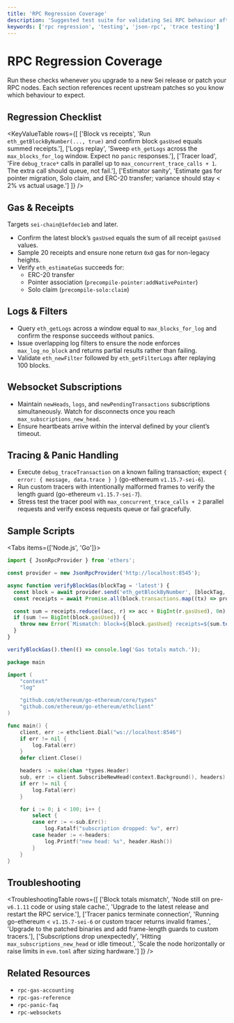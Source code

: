 ```yaml
---
title: 'RPC Regression Coverage'
description: 'Suggested test suite for validating Sei RPC behaviour after upgrades.'
keywords: ['rpc regression', 'testing', 'json-rpc', 'trace testing']
---
```



# RPC Regression Coverage

Run these checks whenever you upgrade to a new Sei release or patch your RPC nodes. Each section references recent upstream patches so you know which behaviour to expect.

## Regression Checklist

<KeyValueTable
  rows={[
    ['Block vs receipts', 'Run `eth_getBlockByNumber(..., true)` and confirm block `gasUsed` equals summed receipts.'],
    ['Logs replay', 'Sweep `eth_getLogs` across the `max_blocks_for_log` window. Expect no `panic` responses.'],
    ['Tracer load', 'Fire `debug_trace*` calls in parallel up to `max_concurrent_trace_calls + 1`. The extra call should queue, not fail.'],
    ['Estimator sanity', 'Estimate gas for pointer migration, Solo claim, and ERC-20 transfer; variance should stay < 2% vs actual usage.']
  ]}
/>

## Gas & Receipts

<Callout type="info">Targets `sei-chain@1efdec1eb` and later.</Callout>

- Confirm the latest block’s `gasUsed` equals the sum of all receipt `gasUsed` values.
- Sample 20 receipts and ensure none return `0x0` gas for non-legacy heights.
- Verify `eth_estimateGas` succeeds for:
  - ERC-20 transfer
  - Pointer association (`precompile-pointer:addNativePointer`)
  - Solo claim (`precompile-solo:claim`)

## Logs & Filters

- Query `eth_getLogs` across a window equal to `max_blocks_for_log` and confirm the response succeeds without panics.
- Issue overlapping log filters to ensure the node enforces `max_log_no_block` and returns partial results rather than failing.
- Validate `eth_newFilter` followed by `eth_getFilterLogs` after replaying 100 blocks.

## Websocket Subscriptions

- Maintain `newHeads`, `logs`, and `newPendingTransactions` subscriptions simultaneously. Watch for disconnects once you reach `max_subscriptions_new_head`.
- Ensure heartbeats arrive within the interval defined by your client’s timeout.

## Tracing & Panic Handling

- Execute `debug_traceTransaction` on a known failing transaction; expect `{ error: { message, data.trace } }` (go-ethereum `v1.15.7-sei-6`).
- Run custom tracers with intentionally malformed frames to verify the length guard (go-ethereum `v1.15.7-sei-7`).
- Stress test the tracer pool with `max_concurrent_trace_calls + 2` parallel requests and verify excess requests queue or fail gracefully.

## Sample Scripts

<Tabs items={['Node.js', 'Go']}>
  <div>

```javascript copy
import { JsonRpcProvider } from 'ethers';

const provider = new JsonRpcProvider('http://localhost:8545');

async function verifyBlockGas(blockTag = 'latest') {
  const block = await provider.send('eth_getBlockByNumber', [blockTag, true]);
  const receipts = await Promise.all(block.transactions.map((tx) => provider.send('eth_getTransactionReceipt', [tx.hash])));

  const sum = receipts.reduce((acc, r) => acc + BigInt(r.gasUsed), 0n);
  if (sum !== BigInt(block.gasUsed)) {
    throw new Error(`Mismatch: block=${block.gasUsed} receipts=${sum.toString(16)}`);
  }
}

verifyBlockGas().then(() => console.log('Gas totals match.'));
```

  </div>
  <div>

```go copy
package main

import (
	"context"
	"log"

	"github.com/ethereum/go-ethereum/core/types"
	"github.com/ethereum/go-ethereum/ethclient"
)

func main() {
	client, err := ethclient.Dial("ws://localhost:8546")
	if err != nil {
		log.Fatal(err)
	}
	defer client.Close()

	headers := make(chan *types.Header)
	sub, err := client.SubscribeNewHead(context.Background(), headers)
	if err != nil {
		log.Fatal(err)
	}

	for i := 0; i < 100; i++ {
		select {
		case err := <-sub.Err():
			log.Fatalf("subscription dropped: %v", err)
		case header := <-headers:
			log.Printf("new head: %s", header.Hash())
		}
	}
}
```

  </div>
</Tabs>

## Troubleshooting

<TroubleshootingTable
  rows={[
    ['Block totals mismatch', 'Node still on pre-`v6.1.11` code or using stale cache.', 'Upgrade to the latest release and restart the RPC service.'],
    ['Tracer panics terminate connection', 'Running go-ethereum < `v1.15.7-sei-6` or custom tracer returns invalid frames.', 'Upgrade to the patched binaries and add frame-length guards to custom tracers.'],
    ['Subscriptions drop unexpectedly', 'Hitting `max_subscriptions_new_head` or idle timeout.', 'Scale the node horizontally or raise limits in `evm.toml` after sizing hardware.']
  ]}
/>

## Related Resources

- `rpc-gas-accounting`
- `rpc-gas-reference`
- `rpc-panic-faq`
- `rpc-websockets`
